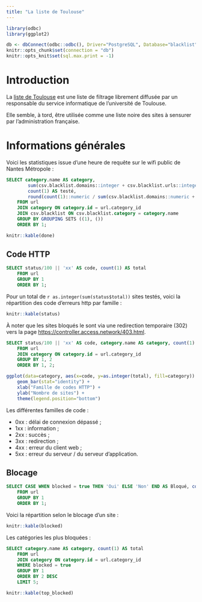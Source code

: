 ```yaml
---
title: "La liste de Toulouse"
---
```


```r
library(odbc)
library(ggplot2)

db <- dbConnect(odbc::odbc(), Driver="PostgreSQL", Database="blacklist")
knitr::opts_chunk$set(connection = "db")
knitr::opts_knit$set(sql.max.print = -1)
```
# Introduction

La [liste de Toulouse](https://dsi.ut-capitole.fr/blacklists/) est une liste de
filtrage librement diffusée par un responsable du service informatique de
l’université de Toulouse.

Elle semble, à tord, être utilisée comme une liste noire des sites à sensurer
par l’administration française.

# Informations générales

Voici les statistiques issue d’une heure de requête sur le wifi public de Nantes
Métropole :

```sql
SELECT category.name AS category,
        sum(csv.blacklist.domains::integer + csv.blacklist.urls::integer) AS total,
        count(1) AS testé,
        round(count(1)::numeric / sum(csv.blacklist.domains::numeric + csv.blacklist.urls::numeric) * 100, 2) AS "% testé"
    FROM url
    JOIN category ON category.id = url.category_id
    JOIN csv.blacklist ON csv.blacklist.category = category.name
    GROUP BY GROUPING SETS ((1), ())
    ORDER BY 1;
```

```r
knitr::kable(done)
```

## Code HTTP

```sql
SELECT status/100 || 'xx' AS code, count(1) AS total
    FROM url
    GROUP BY 1
    ORDER BY 1;
```

Pour un total de `r as.integer(sum(status$total))` sites testés, voici la
répartition des code d’erreurs http par famille :

```r
knitr::kable(status)
```

À noter que les sites bloqués le sont via une redirection temporaire (302) vers
la page <https://controller.access.network/403.html>.

```sql
SELECT status/100 || 'xx' AS code, category.name AS category, count(1) AS total
    FROM url
    JOIN category ON category.id = url.category_id
    GROUP BY 1, 2
    ORDER BY 1, 2;
```

```r
ggplot(data=category, aes(x=code, y=as.integer(total), fill=category)) +
    geom_bar(stat="identity") +
    xlab("Famille de codes HTTP") +
    ylab("Nombre de sites") +
    theme(legend.position="bottom")
```

Les différentes familles de code :

* 0xx : délai de connexion dépassé ;
* 1xx : information ;
* 2xx : succès ;
* 3xx : redirection ;
* 4xx : erreur du client web ;
* 5xx : erreur du serveur / du serveur d'application.

## Blocage

```sql
SELECT CASE WHEN blocked = true THEN 'Oui' ELSE 'Non' END AS Bloqué, count(1) AS total
    FROM url
    GROUP BY 1
    ORDER BY 1;
```

Voici la répartition selon le blocage d’un site :

```r
knitr::kable(blocked)
```

Les catégories les plus bloquées :

```sql
SELECT category.name AS category, count(1) AS total
    FROM url
    JOIN category ON category.id = url.category_id
    WHERE blocked = true
    GROUP BY 1
    ORDER BY 2 DESC
    LIMIT 5;
```

```r
knitr::kable(top_blocked)
```
